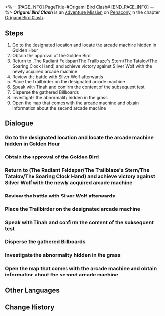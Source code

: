 <%-- [PAGE_INFO]
PageTitle=#Origami Bird Clash#
[END_PAGE_INFO] --%>
{{Stub|Dialogue.}}
{{Mission Infobox
|id            = 8023102
|title         = 
|image         = <!--Mission Origami Bird Clash.png-->
|type          = Adventure
|event_name    = 
|chapter       = Origami Bird Clash
|requirements  = [[Adventure Mission]] ''[[Origami Bird Clash]]'' completed
|summary       = <!--official mission summary from Fate's Atlas-->
|characters    = Trailblazer
|startLocation = [[Penacony]] - [[Golden Hour]]
|world         = Penacony
|area          = Golden Hour
|prev          = 
|next          = Origami Bird Clash: Collector's Edition
|rewards       = Stellar Jade*30; Traveler's Guide*4; Lost Crystal*4; Credit*60,000
}}
'''''Origami Bird Clash''''' is an [[Adventure Mission]] on [[Penacony]] in the chapter [[Origami Bird Clash]].

==Steps==
# Go to the designated location and locate the arcade machine hidden in Golden Hour
# Obtain the approval of the Golden Bird
# Return to (The Radiant Feldspar/The Trailblaze's Stern/The Tatalov/The Soaring Clock Hand) and achieve victory against Silver Wolf with the newly acquired arcade machine
# Review the battle with Silver Wolf afterwards
# Place the Trailbirder on the designated arcade machine
# Speak with Tinah and confirm the content of the subsequent test
# Disperse the gathered Billboards
# Investigate the abnormality hidden in the grass
# Open the map that comes with the arcade machine and obtain information about the second arcade machine

<!--
==Gameplay Notes==

--><!--
==Trial Character==

-->
==Dialogue==
{{Stub Dialogue}}

===Go to the designated location and locate the arcade machine hidden in Golden Hour===
{{Mission Description|type=adventure|location=Golden Hour|You have received an invitation from The Family &mdash; Tinah of the Iris Family invites you to test a match-3 puzzle battle game called "Origami Bird Clash."<br />It doesn't seem like a scam... So, go take a look? There's nothing to lose.}}
{{Dialogue Start}}
:{{tx}}
{{Dialogue End}}

===Obtain the approval of the Golden Bird===
{{Dialogue Start}}
:{{tx}}
{{Dialogue End}}

===Return to (The Radiant Feldspar/The Trailblaze's Stern/The Tatalov/The Soaring Clock Hand) and achieve victory against Silver Wolf with the newly acquired arcade machine===
{{Dialogue Start}}
:{{tx}}
{{Dialogue End}}

===Review the battle with Silver Wolf afterwards===
{{Dialogue Start}}
:{{tx}}
{{Dialogue End}}

===Place the Trailbirder on the designated arcade machine===
{{Dialogue Start}}
:{{tx}}
{{Dialogue End}}

===Speak with Tinah and confirm the content of the subsequent test===
{{Dialogue Start}}
:{{tx}}
{{Dialogue End}}

===Disperse the gathered Billboards===
{{Dialogue Start}}
:{{tx}}
{{Dialogue End}}

===Investigate the abnormality hidden in the grass===
{{Dialogue Start}}
:{{tx}}
{{Dialogue End}}

===Open the map that comes with the arcade machine and obtain information about the second arcade machine===
{{Dialogue Start}}
:{{tx}}
{{Dialogue End}}

==Other Languages==
{{Other Languages
|en   = Origami Bird Clash
|zhs  = 「折纸小鸟对对碰」
|zht  = 「摺紙小鳥對對碰」
|ja   = 「折り紙の小鳥マッチ」
|ko   = 「종이새 팡팡」
|es   = Choque de pajaritos de papel
|fr   = Rififruit chez les oiseaux en origami
|ru   = Бумажная дуэль
|th   = นกกระดาษตะลุมบอน
|vi   = Chim Giấy Đại Chiến
|de   = Origamivogel-Matching
|id   = Adu Jotos Burung Origami
|pt   = Choque de Pássaro de Origami
}}

==Change History==
{{Change History|2.3}}
